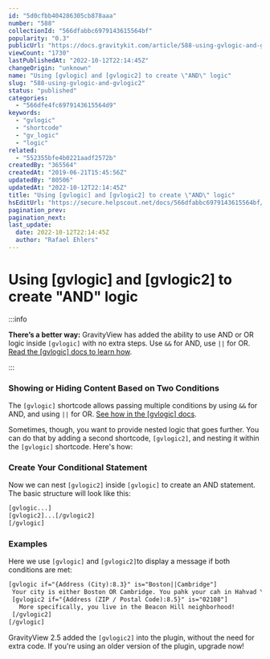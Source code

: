 ```yaml
---
id: "5d0cfbb404286305cb878aaa"
number: "588"
collectionId: "566dfabbc6979143615564bf"
popularity: "0.3"
publicUrl: "https://docs.gravitykit.com/article/588-using-gvlogic-and-gvlogic2"
viewCount: "1730"
lastPublishedAt: "2022-10-12T22:14:45Z"
changeOrigin: "unknown"
name: "Using [gvlogic] and [gvlogic2] to create \"AND\" logic"
slug: "588-using-gvlogic-and-gvlogic2"
status: "published"
categories: 
  - "566dfe4fc6979143615564d9"
keywords: 
  - "gvlogic"
  - "shortcode"
  - "gv_logic"
  - "logic"
related: 
  - "552355bfe4b0221aadf2572b"
createdBy: "365564"
createdAt: "2019-06-21T15:45:56Z"
updatedBy: "80506"
updatedAt: "2022-10-12T22:14:45Z"
title: "Using [gvlogic] and [gvlogic2] to create \"AND\" logic"
hsEditUrl: "https://secure.helpscout.net/docs/566dfabbc6979143615564bf/article/5d0cfbb404286305cb878aaa"
pagination_prev: 
pagination_next: 
last_update:
  date: 2022-10-12T22:14:45Z
  author: "Rafael Ehlers"
---
```


# Using [gvlogic] and [gvlogic2] to create "AND" logic


:::info

**There’s a better way:** GravityView has added the ability to use AND or OR logic inside `[gvlogic]` with no extra steps. Use `&&` for AND, use `||` for OR. [Read the \[gvlogic\] docs to learn how](https://docs.gravitykit.com/article/252-gvlogic-shortcode#and-or-examples).

:::



### Showing or Hiding Content Based on Two Conditions

The `[gvlogic]` shortcode allows passing multiple conditions by using `&&` for AND, and using `||` for OR. [See how in the \[gvlogic\] docs](https://docs.gravitykit.com/article/252-gvlogic-shortcode#and-or-examples).

Sometimes, though, you want to provide nested logic that goes further. You can do that by adding a second shortcode, `[gvlogic2]`, and nesting it within the `[gvlogic]` shortcode. Here's how:

### Create Your Conditional Statement

Now we can nest `[gvlogic2]` inside `[gvlogic]` to create an AND statement. The basic structure will look like this:

```html
[gvlogic...]
[gvlogic2]...[/gvlogic2]
[/gvlogic]
```

### Examples

Here we use `[gvlogic]` and `[gvlogic2]`to display a message if both conditions are met:

```html
[gvlogic if="{Address (City):8.3}" is="Boston||Cambridge"]
 Your city is either Boston OR Cambridge. You pahk your cah in Hahvad Yahd.
 [gvlogic2 if="{Address (ZIP / Postal Code):8.5}" is="02108"]
   More specifically, you live in the Beacon Hill neighborhood!
 [/gvlogic2]
[/gvlogic]
```

GravityView 2.5 added the `[gvlogic2]` into the plugin, without the need for extra code. If you're using an older version of the plugin, upgrade now!